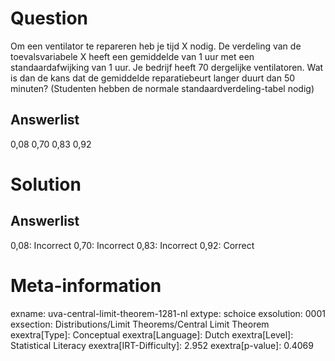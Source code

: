 Question
========

Om een ventilator te repareren heb je tijd X nodig. De verdeling van de
toevalsvariabele X heeft een gemiddelde van 1 uur met een
standaardafwijking van 1 uur. Je bedrijf heeft 70 dergelijke
ventilatoren. Wat is dan de kans dat de gemiddelde reparatiebeurt langer
duurt dan 50 minuten? (Studenten hebben de normale
standaardverdeling-tabel nodig)

Answerlist
----------

0,08
0,70
0,83
0,92

Solution
========

Answerlist
----------

0,08: Incorrect
0,70: Incorrect
0,83: Incorrect
0,92: Correct

Meta-information
================
exname: uva-central-limit-theorem-1281-nl
extype: schoice
exsolution: 0001
exsection: Distributions/Limit Theorems/Central Limit Theorem
exextra[Type]: Conceptual
exextra[Language]: Dutch
exextra[Level]: Statistical Literacy
exextra[IRT-Difficulty]: 2.952
exextra[p-value]: 0.4069
